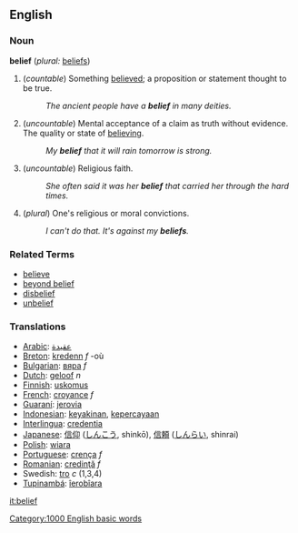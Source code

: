 ==English==

===Noun===
'''belief'''  (''plural:'' [[beliefs]])
# (''countable'') Something [[believe]]d; a proposition or statement thought to be true.
#: ''The ancient people have a '''belief''' in many deities.'' 
# (''uncountable'') Mental acceptance of a claim as truth without evidence. The quality or state of [[believe|believing]].
#: ''My '''belief''' that it will rain tomorrow is strong.''
# (''uncountable'') Religious faith.
#: ''She often said it was her '''belief''' that carried her through the hard times.''
# (''plural'') One's religious or moral convictions.
#: ''I can't do that.  It's against my '''beliefs'''.''

===Related Terms===
*[[believe]]
*[[beyond belief]]
*[[disbelief]]
*[[unbelief]]

=== Translations ===
*[[Arabic]]: [[عقيدة]]
*[[Breton]]: [[kredenn]] ''f'' -où
*[[Bulgarian]]: [[вяра]] ''f''
*[[Dutch]]: [[geloof]] ''n''
*[[Finnish]]: [[uskomus]]
*[[French]]: [[croyance]] ''f''
*[[Guaraní]]: [[jerovia]]
*[[Indonesian]]: [[yakin|keyakinan]], [[percaya|kepercayaan]]
*[[Interlingua]]: [[credentia]]
*[[Japanese]]: [[信仰]] ([[しんこう]], shinkō), [[信頼]] ([[しんらい]], shinrai)
*[[Polish]]: [[wiara]]
*[[Portuguese]]: [[crença]] ''f''
*[[Romanian]]: [[credinţă]] ''f''
*Swedish: [[tro]] ''c'' (1,3,4)
*[[Tupinambá]]: [[îerobîara]]

[[it:belief]]
[[Category:1000 English basic words]]